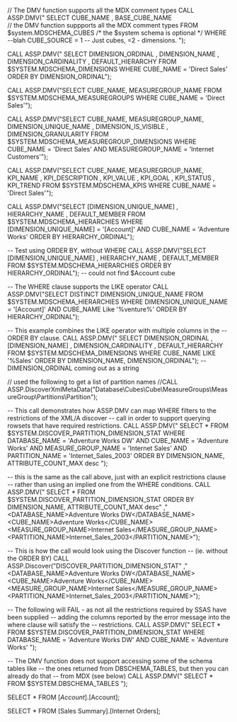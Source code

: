 // The DMV function supports all the MDX comment types
CALL ASSP.DMV("
SELECT CUBE_NAME , BASE_CUBE_NAME   
// the DMV function suppports all the MDX comment types
FROM $system.MDSCHEMA_CUBES 
/* the $system schema is optional */ WHERE --blah
CUBE_SOURCE = 1 -- Just cubes, =2 - dimensions.
");

CALL ASSP.DMV("
SELECT DIMENSION_ORDINAL
 , DIMENSION_NAME
 , DIMENSION_CARDINALITY
 , DEFAULT_HIERARCHY
  FROM $SYSTEM.MDSCHEMA_DIMENSIONS
 WHERE CUBE_NAME = 'Direct Sales'
ORDER BY DIMENSION_ORDINAL");

CALL ASSP.DMV("SELECT CUBE_NAME, MEASUREGROUP_NAME
  FROM $SYSTEM.MDSCHEMA_MEASUREGROUPS
 WHERE CUBE_NAME = 'Direct Sales'");

CALL ASSP.DMV("SELECT CUBE_NAME, MEASUREGROUP_NAME, DIMENSION_UNIQUE_NAME
 , DIMENSION_IS_VISIBLE
 , DIMENSION_GRANULARITY
  FROM $SYSTEM.MDSCHEMA_MEASUREGROUP_DIMENSIONS
 WHERE CUBE_NAME = 'Direct Sales'
   AND MEASUREGROUP_NAME = 'Internet Customers'");

CALL ASSP.DMV("SELECT CUBE_NAME, MEASUREGROUP_NAME, KPI_NAME
 , KPI_DESCRIPTION
 , KPI_VALUE
, KPI_GOAL , KPI_STATUS , KPI_TREND 
  FROM $SYSTEM.MDSCHEMA_KPIS
 WHERE CUBE_NAME = 'Direct Sales'");
 
CALL ASSP.DMV("SELECT [DIMENSION_UNIQUE_NAME]
 , HIERARCHY_NAME
 , DEFAULT_MEMBER
  FROM $SYSTEM.MDSCHEMA_HIERARCHIES
 WHERE [DIMENSION_UNIQUE_NAME] = '[Account]'
   AND CUBE_NAME = 'Adventure Works'
ORDER BY HIERARCHY_ORDINAL"); 

-- Test using ORDER BY, without WHERE
CALL ASSP.DMV("SELECT [DIMENSION_UNIQUE_NAME]
 , HIERARCHY_NAME
 , DEFAULT_MEMBER
  FROM $SYSTEM.MDSCHEMA_HIERARCHIES
 ORDER BY HIERARCHY_ORDINAL"); -- could not find $Account cube

-- The WHERE clause supports the LIKE operator
CALL ASSP.DMV("SELECT DISTINCT DIMENSION_UNIQUE_NAME
   FROM $SYSTEM.MDSCHEMA_HIERARCHIES
 WHERE DIMENSION_UNIQUE_NAME = '[Account]'
   AND CUBE_NAME Like '%venture%'
ORDER BY HIERARCHY_ORDINAL"); 

-- This example combines the LIKE operator with multiple columns in the 
-- ORDER BY clause.
CALL ASSP.DMV("
SELECT DIMENSION_ORDINAL
 , [DIMENSION_NAME]
 , DIMENSION_CARDINALITY
 , DEFAULT_HIERARCHY
  FROM $SYSTEM.MDSCHEMA_DIMENSIONS
 WHERE CUBE_NAME LIKE '%Sales'
ORDER BY DIMENSION_NAME, DIMENSION_ORDINAL"); -- DIMENSION_ORDINAL coming out as a string

// used the following to get a list of partition names
//CALL ASSP.DiscoverXmlMetaData("Database\Cubes\Cube\MeasureGroups\MeasureGroup\Partitions\Partition");

-- This call demonstrates how ASSP.DMV can map WHERE filters to the restrictions of the XML/A discover
-- call in order to support querying rowsets that have required restrictions.
CALL ASSP.DMV("
SELECT *
FROM $SYSTEM.DISCOVER_PARTITION_DIMENSION_STAT
WHERE DATABASE_NAME = 'Adventure Works DW'
  AND CUBE_NAME = 'Adventure Works'
  AND MEASURE_GROUP_NAME = 'Internet Sales'
  AND PARTITION_NAME = 'Internet_Sales_2003'
ORDER BY DIMENSION_NAME, ATTRIBUTE_COUNT_MAX desc
");

-- this is the same as the call above, just with an explicit restrictions clause
-- rather than using an implied one from the WHERE conditions.
CALL ASSP.DMV("
SELECT *
FROM $SYSTEM.DISCOVER_PARTITION_DIMENSION_STAT
ORDER BY DIMENSION_NAME, ATTRIBUTE_COUNT_MAX desc"
,"<DATABASE_NAME>Adventure Works DW</DATABASE_NAME><CUBE_NAME>Adventure Works</CUBE_NAME><MEASURE_GROUP_NAME>Internet Sales</MEASURE_GROUP_NAME><PARTITION_NAME>Internet_Sales_2003</PARTITION_NAME>");

-- This is how the call would look using the Discover function 
-- (ie. without the ORDER BY)
CALL ASSP.Discover("DISCOVER_PARTITION_DIMENSION_STAT"
,"<DATABASE_NAME>Adventure Works DW</DATABASE_NAME><CUBE_NAME>Adventure Works</CUBE_NAME><MEASURE_GROUP_NAME>Internet Sales</MEASURE_GROUP_NAME><PARTITION_NAME>Internet_Sales_2003</PARTITION_NAME>");


-- The following will FAIL - as not all the restrictions required by SSAS have been supplied
-- adding the columns reported by the error message into the where clause will satisfy the 
-- restrictions. 
CALL ASSP.DMV("
SELECT *
FROM $SYSTEM.DISCOVER_PARTITION_DIMENSION_STAT
WHERE DATABASE_NAME = 'Adventure Works DW'
  AND CUBE_NAME = 'Adventure Works'
");


-- The DMV function does not support accessing some of the schema tables like 
-- the ones returned from DBSCHEMA_TABLES, but then you can already do that 
-- from MDX (see below)
CALL ASSP.DMV("
SELECT *
FROM $SYSTEM.DBSCHEMA_TABLES
");

SELECT * 
FROM [$Account].[$Account];

SELECT * 
FROM [Sales Summary].[Internet Orders];